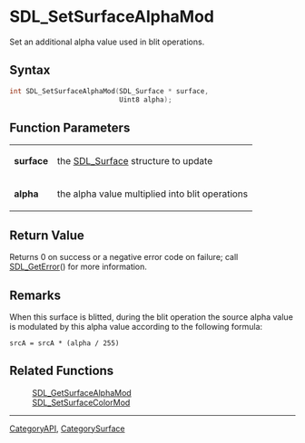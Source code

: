 = SDL_SetSurfaceAlphaMod =

Set an additional alpha value used in blit operations.

== Syntax ==

<syntaxhighlight lang='c'>
int SDL_SetSurfaceAlphaMod(SDL_Surface * surface,
                           Uint8 alpha);
</syntaxhighlight>

== Function Parameters ==

{|
|'''surface'''
|the [[SDL_Surface]] structure to update
|-
|'''alpha'''
|the alpha value multiplied into blit operations
|}

== Return Value ==

Returns 0 on success or a negative error code on failure; call
[[SDL_GetError]]() for more information.



== Remarks ==

When this surface is blitted, during the blit operation the source alpha
value is modulated by this alpha value according to the following formula:

<code>srcA = srcA * (alpha / 255)</code>

== Related Functions ==

:[[SDL_GetSurfaceAlphaMod]]
:[[SDL_SetSurfaceColorMod]]

----
[[CategoryAPI]], [[CategorySurface]]


